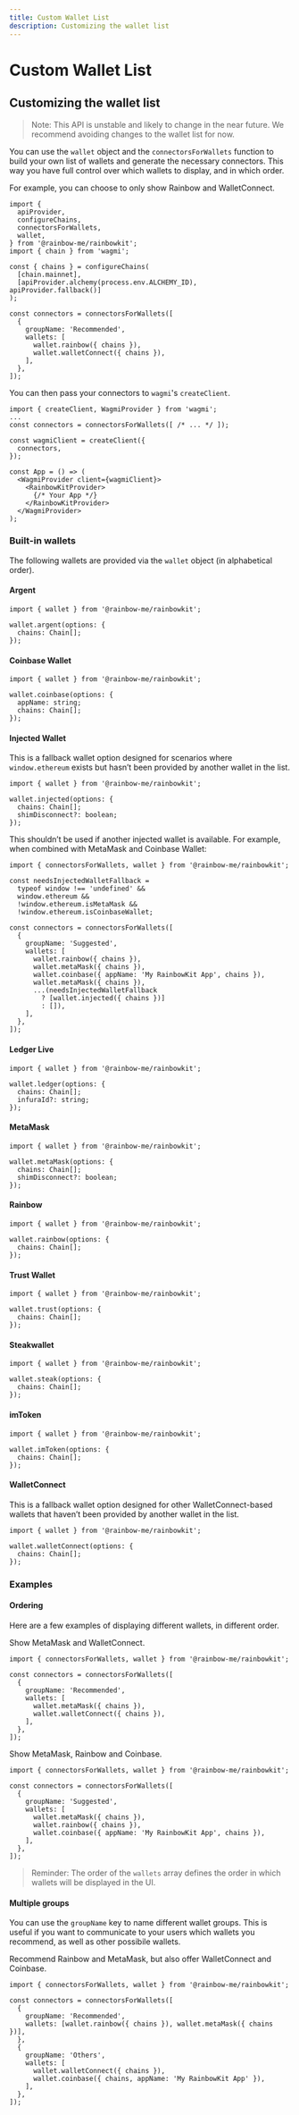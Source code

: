 ```yaml
---
title: Custom Wallet List
description: Customizing the wallet list
---
```


# Custom Wallet List

## Customizing the wallet list

> Note: This API is unstable and likely to change in the near future. We recommend avoiding changes to the wallet list for now.

You can use the `wallet` object and the `connectorsForWallets` function to build your own list of wallets and generate the necessary connectors. This way you have full control over which wallets to display, and in which order.

For example, you can choose to only show Rainbow and WalletConnect.

```tsx
import {
  apiProvider,
  configureChains,
  connectorsForWallets,
  wallet,
} from '@rainbow-me/rainbowkit';
import { chain } from 'wagmi';

const { chains } = configureChains(
  [chain.mainnet],
  [apiProvider.alchemy(process.env.ALCHEMY_ID), apiProvider.fallback()]
);

const connectors = connectorsForWallets([
  {
    groupName: 'Recommended',
    wallets: [
      wallet.rainbow({ chains }),
      wallet.walletConnect({ chains }),
    ],
  },
]);
```

You can then pass your connectors to `wagmi`'s `createClient`.

```tsx line=1,4-99
import { createClient, WagmiProvider } from 'wagmi';
...
const connectors = connectorsForWallets([ /* ... */ ]);

const wagmiClient = createClient({
  connectors,
});

const App = () => (
  <WagmiProvider client={wagmiClient}>
    <RainbowKitProvider>
      {/* Your App */}
    </RainbowKitProvider>
  </WagmiProvider>
);
```

### Built-in wallets

The following wallets are provided via the `wallet` object (in alphabetical order).

#### Argent

```tsx
import { wallet } from '@rainbow-me/rainbowkit';

wallet.argent(options: {
  chains: Chain[];
});
```

#### Coinbase Wallet

```tsx
import { wallet } from '@rainbow-me/rainbowkit';

wallet.coinbase(options: {
  appName: string;
  chains: Chain[];
});
```

#### Injected Wallet

This is a fallback wallet option designed for scenarios where `window.ethereum` exists but hasn’t been provided by another wallet in the list.

```tsx
import { wallet } from '@rainbow-me/rainbowkit';

wallet.injected(options: {
  chains: Chain[];
  shimDisconnect?: boolean;
});
```

This shouldn’t be used if another injected wallet is available. For example, when combined with MetaMask and Coinbase Wallet:

```tsx line=3-7,23-25
import { connectorsForWallets, wallet } from '@rainbow-me/rainbowkit';

const needsInjectedWalletFallback =
  typeof window !== 'undefined' &&
  window.ethereum &&
  !window.ethereum.isMetaMask &&
  !window.ethereum.isCoinbaseWallet;

const connectors = connectorsForWallets([
  {
    groupName: 'Suggested',
    wallets: [
      wallet.rainbow({ chains }),
      wallet.metaMask({ chains }),
      wallet.coinbase({ appName: 'My RainbowKit App', chains }),
      wallet.metaMask({ chains }),
      ...(needsInjectedWalletFallback
        ? [wallet.injected({ chains })]
        : []),
    ],
  },
]);
```

#### Ledger Live

```tsx
import { wallet } from '@rainbow-me/rainbowkit';

wallet.ledger(options: {
  chains: Chain[];
  infuraId?: string;
});
```

#### MetaMask

```tsx
import { wallet } from '@rainbow-me/rainbowkit';

wallet.metaMask(options: {
  chains: Chain[];
  shimDisconnect?: boolean;
});
```

#### Rainbow

```tsx
import { wallet } from '@rainbow-me/rainbowkit';

wallet.rainbow(options: {
  chains: Chain[];
});
```

#### Trust Wallet

```tsx
import { wallet } from '@rainbow-me/rainbowkit';

wallet.trust(options: {
  chains: Chain[];
});
```

#### Steakwallet

```tsx
import { wallet } from '@rainbow-me/rainbowkit';

wallet.steak(options: {
  chains: Chain[];
});
```

#### imToken

```tsx
import { wallet } from '@rainbow-me/rainbowkit';

wallet.imToken(options: {
  chains: Chain[];
});
```

#### WalletConnect

This is a fallback wallet option designed for other WalletConnect-based wallets that haven’t been provided by another wallet in the list.

```tsx
import { wallet } from '@rainbow-me/rainbowkit';

wallet.walletConnect(options: {
  chains: Chain[];
});
```

### Examples

#### Ordering

Here are a few examples of displaying different wallets, in different order.

Show MetaMask and WalletConnect.

```tsx
import { connectorsForWallets, wallet } from '@rainbow-me/rainbowkit';

const connectors = connectorsForWallets([
  {
    groupName: 'Recommended',
    wallets: [
      wallet.metaMask({ chains }),
      wallet.walletConnect({ chains }),
    ],
  },
]);
```

Show MetaMask, Rainbow and Coinbase.

```tsx
import { connectorsForWallets, wallet } from '@rainbow-me/rainbowkit';

const connectors = connectorsForWallets([
  {
    groupName: 'Suggested',
    wallets: [
      wallet.metaMask({ chains }),
      wallet.rainbow({ chains }),
      wallet.coinbase({ appName: 'My RainbowKit App', chains }),
    ],
  },
]);
```

> Reminder: The order of the `wallets` array defines the order in which wallets will be displayed in the UI.

#### Multiple groups

You can use the `groupName` key to name different wallet groups. This is useful if you want to communicate to your users which wallets you recommend, as well as other possibile wallets.

Recommend Rainbow and MetaMask, but also offer WalletConnect and Coinbase.

```tsx
import { connectorsForWallets, wallet } from '@rainbow-me/rainbowkit';

const connectors = connectorsForWallets([
  {
    groupName: 'Recommended',
    wallets: [wallet.rainbow({ chains }), wallet.metaMask({ chains })],
  },
  {
    groupName: 'Others',
    wallets: [
      wallet.walletConnect({ chains }),
      wallet.coinbase({ chains, appName: 'My RainbowKit App' }),
    ],
  },
]);
```
